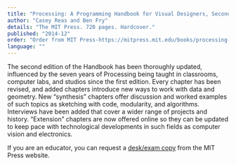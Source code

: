 ```yaml
---
title: "Processing: A Programming Handbook for Visual Designers, Second Edition"
author: "Casey Reas and Ben Fry"
details: "The MIT Press. 720 pages. Hardcover."
published: "2014-12"
order: "Order from MIT Press-https://mitpress.mit.edu/books/processing-second-edition,Order from Amazon-http://www.amazon.com/Processing-Programming-Handbook-Designers-Artists/dp/026202828X/ref=sr_1_6?s=books&ie=UTF8&qid=1406934187&sr=1-6&keywords=processing"
language: ""
---
```


The second edition of the Handbook has been thoroughly updated, influenced by the seven years of Processing being taught in classrooms, computer labs, and studios since the first edition. Every chapter has been revised, and added chapters introduce new ways to work with data and geometry. New “synthesis” chapters offer discussion and worked examples of such topics as sketching with code, modularity, and algorithms. Interviews have been added that cover a wider range of projects and history. “Extension” chapters are now offered online so they can be updated to keep pace with technological developments in such fields as computer vision and electronics.

If you are an educator, you can request a [desk/exam copy](https://mitpress.mit.edu/books/processing-second-edition) from the MIT Press website.
